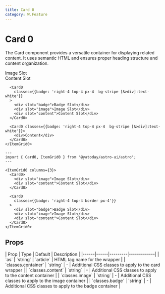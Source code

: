 ```yaml
---
title: Card 0
category: W.Feature
---
```



# Card 0

The Card component provides a versatile container for displaying related content. It uses semantic HTML and ensures proper heading structure and content organization.

<div className="space-y-12">
  <Demo title="">
    <ItemGrid0 columns={3} class="bg-stripe">
      <Card0>
        <div slot="image">Image Slot</div>
        <div slot="content">Content Slot</div>
      </Card0>

      <Card0
        classes={{badge: 'right-4 top-4 px-4  bg-stripe [&>div]:text-white'}}
      >
        <div slot="badge">Badge Slot</div>
        <div slot="image">Image Slot</div>
        <div slot="content">Content Slot</div>
      </Card0>

      <Card0 classes={{badge: 'right-4 top-4 px-4  bg-stripe [&>div]:text-white'}}>
        <div>Content</div>
      </Card0>
    </ItemGrid0>

  </Demo>
</div>

```astro
---
import { Card0, ItemGrid0 } from '@yatoday/astro-ui/astro';
---

<ItemGrid0 columns={3}>
  <Card0>
    <div slot="image">Image Slot</div>
    <div slot="content">Content Slot</div>
  </Card0>

  <Card0
    classes={{badge: 'right-4 top-4 border px-4'}}
  >
    <div slot="badge">Badge Slot</div>
    <div slot="image">Image Slot</div>
    <div slot="content">Content Slot</div>
  </Card0>
</ItemGrid0>
```

## Props

<div className="overflow-x-auto">
  <div className="min-w-xl">
    | Prop | Type | Default | Description | 
    |------|------|---------|-------------| 
    | `as` | `string` | `article` | HTML tag name for the wrapper | 
    | `classes.container` | `string` | - | Additional CSS classes to apply to the card wrapper |
    | `classes.content` | `string` | - | Additional CSS classes to apply to the content container | 
    | `classes.image` | `string` | - | Additional CSS classes to apply to the image container |
    | `classes.badge` | `string` | - | Additional CSS classes to apply to the badge container |
  </div>
</div>
